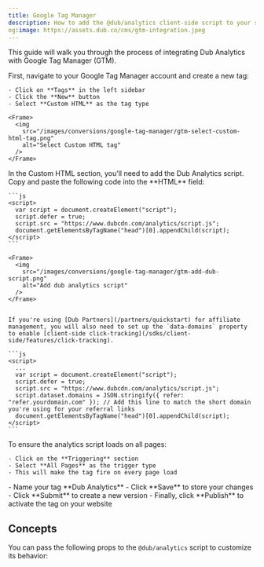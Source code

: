 ```yaml
---
title: Google Tag Manager
description: How to add the @dub/analytics client-side script to your site using Google Tag Manager
og:image: https://assets.dub.co/cms/gtm-integration.jpeg
---
```



This guide will walk you through the process of integrating Dub Analytics with Google Tag Manager (GTM).

<Steps>
  <Step title="Create a New Tag">
    First, navigate to your Google Tag Manager account and create a new tag:

    - Click on **Tags** in the left sidebar
    - Click the **New** button
    - Select **Custom HTML** as the tag type

    <Frame>
      <img
        src="/images/conversions/google-tag-manager/gtm-select-custom-html-tag.png"
        alt="Select Custom HTML tag"
      />
    </Frame>

  </Step>

  <Step title="Add the Dub Analytics Script">
    In the Custom HTML section, you'll need to add the Dub Analytics script. Copy and paste the following code into the **HTML** field:

    ```js
    <script>
      var script = document.createElement("script");
      script.defer = true;
      script.src = "https://www.dubcdn.com/analytics/script.js";
      document.getElementsByTagName("head")[0].appendChild(script);
    </script>
    ```

    <Frame>
      <img
        src="/images/conversions/google-tag-manager/gtm-add-dub-script.png"
        alt="Add dub analytics script"
      />
    </Frame>


    If you're using [Dub Partners](/partners/quickstart) for affiliate management, you will also need to set up the `data-domains` property to enable [client-side click-tracking](/sdks/client-side/features/click-tracking).

    ```js
    <script>
      ...
      var script = document.createElement("script");
      script.defer = true;
      script.src = "https://www.dubcdn.com/analytics/script.js";
      script.dataset.domains = JSON.stringify({ refer: "refer.yourdomain.com" }); // Add this line to match the short domain you're using for your referral links
      document.getElementsByTagName("head")[0].appendChild(script);
    </script>
    ```

  </Step>

  <Step title="Configure the Trigger">
    To ensure the analytics script loads on all pages:

    - Click on the **Triggering** section
    - Select **All Pages** as the trigger type
    - This will make the tag fire on every page load

  </Step>

  <Step title="Save and Publish">
    - Name your tag **Dub Analytics**
    - Click **Save** to store your changes
    - Click **Submit** to create a new version
    - Finally, click **Publish** to activate the tag on your website

  </Step>
</Steps>

<DubClientInstallVerify />

## Concepts

You can pass the following props to the `@dub/analytics` script to customize its behavior:

<DubAnalyticsParams />
